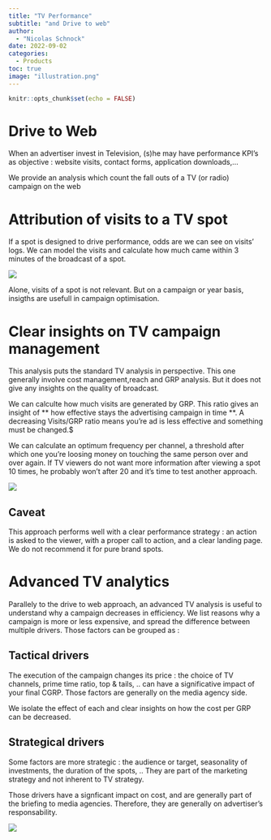 ```yaml
---
title: "TV Performance"
subtitle: "and Drive to web"
author: 
  - "Nicolas Schnock"
date: 2022-09-02
categories:
  - Products
toc: true  
image: "illustration.png"
---
```


```r
knitr::opts_chunk$set(echo = FALSE)
```

# Drive to Web

When an advertiser invest in Television, (s)he may have performance KPI's as objective : website visits, contact forms, application downloads,...

We provide an analysis which count the fall outs of a TV (or radio) campaign on the web

# Attribution of visits to a TV spot

If a spot is designed to drive performance, odds are we can see on visits' logs. We can model the visits and calculate how much came within 3 minutes of the broadcast of a spot.

:::{.column-page}
![](DriveToWeb.png)
:::

Alone, visits of a spot is not relevant. But on a campaign or year basis, insigths are usefull in campaign optimisation.


# Clear insights on TV campaign management

This analysis puts the standard TV analysis in perspective. This one generally involve cost management,reach and GRP analysis. But it does not give any insights on the quality of broadcast.

We can calculte how much visits are generated by GRP. This ratio gives an insight of ** how effective stays the advertising campaign in time **. A decreasing Visits/GRP ratio means you're ad is less effective and something must be changed.$

We can calculate an optimum frequency per channel, a threshold after which one you're loosing money on touching the same person over and over again. If TV viewers do not want more information after viewing a spot 10 times, he probably won't after 20 and it's time to test another approach.

![](GRP.png)

## Caveat

This approach performs well with a clear performance strategy : an action is asked to the viewer, with a proper call to action, and a clear landing page. We do not recommend it for pure brand spots. 

# Advanced TV analytics

Parallely to the drive to web approach, an advanced TV analysis is useful to understand why a campaign decreases in efficiency. We list reasons why a campaign is more or less expensive, and spread the difference between multiple drivers. Those factors can be grouped as :

## Tactical drivers

The execution of the campaign changes its price : the choice of TV channels, prime time ratio, top & tails, .. can have a significative impact of your final CGRP.
Those factors are generally on the media agency side.

We isolate the effect of each and clear insights on how the cost per GRP can be decreased.


## Strategical drivers

Some factors are more strategic : the audience or target, seasonality of investments, the duration of the spots, .. They are part of the marketing strategy and not inherent to TV strategy.

Those drivers have a signficant impact on cost, and are generally part of the briefing to media agencies. Therefore, they are generally on advertiser's responsability.

:::{.column-page}
![](Advanced.png)
:::


